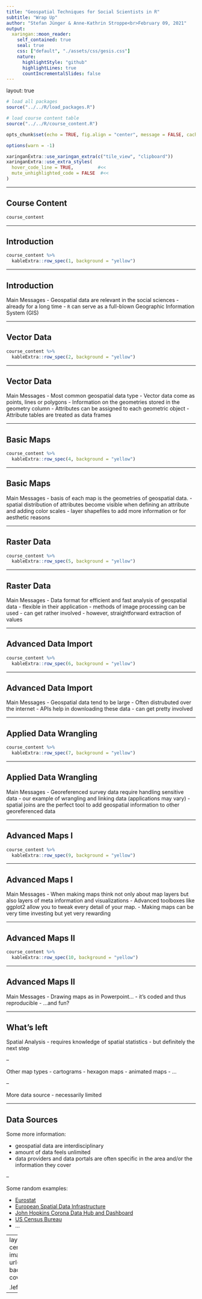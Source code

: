 ```yaml
---
title: "Geospatial Techniques for Social Scientists in R"
subtitle: "Wrap Up"
author: "Stefan Jünger & Anne-Kathrin Stroppe<br>February 09, 2021"
output:
  xaringan::moon_reader:
    self_contained: true
    seal: true
    css: ["default", "./assets/css/gesis.css"]
    nature:
      highlightStyle: "github"
      highlightLines: true
      countIncrementalSlides: false
---
```

layout: true

```r
# load all packages
source("../../R/load_packages.R")

# load course content table
source("../../R/course_content.R")

opts_chunk$set(echo = TRUE, fig.align = "center", message = FALSE, cache = TRUE)

options(warn = -1)

xaringanExtra::use_xaringan_extra(c("tile_view", "clipboard"))
xaringanExtra::use_extra_styles(
  hover_code_line = TRUE,         #<<
  mute_unhighlighted_code = FALSE  #<<
)
```

---

## Course Content

```r
course_content
```

---

## Introduction

```r
course_content %>%
  kableExtra::row_spec(1, background = "yellow")
```

---

## Introduction

Main Messages
- Geospatial data are relevant in the social sciences
  - already for a long time
- `R` can serve as a full-blown Geographic Information System (GIS)

---

## Vector Data

```r
course_content %>%
  kableExtra::row_spec(2, background = "yellow")
```

---

## Vector Data

Main Messages
- Most common geospatial data type
- Vector data come as points, lines or polygons 
- Information on the geometries stored in the geometry column
- Attributes can be assigned to each geometric object
- Attribute tables are treated as data frames

---

## Basic Maps

```r
course_content %>%
  kableExtra::row_spec(4, background = "yellow")
```

---

## Basic Maps

Main Messages
- basis of each map is the geometries of geospatial data.
- spatial distribution of attributes become visible when  defining an attribute and adding color scales
- layer shapefiles to add more information or for aesthetic reasons

---

## Raster Data

```r
course_content %>%
  kableExtra::row_spec(5, background = "yellow")
```

---

## Raster Data

Main Messages
- Data format for efficient and fast analysis of geospatial data
- flexible in their application
- methods of image processing can be used
  - can get rather involved
- however, straightforward extraction of values

---

## Advanced Data Import

```r
course_content %>%
  kableExtra::row_spec(6, background = "yellow")
```

---

## Advanced Data Import

Main Messages
- Geospatial data tend to be large
- Often distrubuted over the internet
- APIs help in downloading these data
- can get pretty involved

---

## Applied Data Wrangling

```r
course_content %>%
  kableExtra::row_spec(7, background = "yellow")
```

---

## Applied Data Wrangling

Main Messages
- Georeferenced survey data require handling sensitive data
- our example of wrangling and linking data (applications may vary)
- spatial joins are the perfect tool to add geospatial information to other georeferenced data

---

## Advanced Maps I

```r
course_content %>%
  kableExtra::row_spec(9, background = "yellow")
```

---

## Advanced Maps I

Main Messages
- When making maps think not only about map layers but also layers of meta information and visualizations
- Advanced toolboxes like ggplot2 allow you to tweak every detail of your map.
- Making maps can be very time investing but yet very rewarding


---

## Advanced Maps II

```r
course_content %>%
  kableExtra::row_spec(10, background = "yellow")
```

---

## Advanced Maps II

Main Messages
- Drawing maps as in Powerpoint...
- it's coded and thus reproducible
- ...and fun?

---

## What's left

Spatial Analysis
- requires knowledge of spatial statistics
- but definitely the next step

--

Other map types
- cartograms
- hexagon maps
- animated maps
- ...

--

More data source
- necessarily limited

  
---

## Data Sources

Some more information:

- geospatial data are interdisciplinary
- amount of data feels unlimited
- data providers and data portals are often specific in the area and/or the information they cover

--

Some random examples: 

- [Eurostat](https://ec.europa.eu/eurostat/web/gisco/geodata)
- [European Spatial Data Infrastructure](https://inspire.ec.europa.eu/about-inspire/563)
- [John Hopkins Corona Data Hub and Dashboard](https://coronavirus.jhu.edu/map.html)
- [US Census Bureau](https://www.census.gov/geographies/mapping-files/time-series/geo/carto-boundary-file.html)
- ...

---
layout: false
class: center
background-image: url(./img/the_end.png)
background-size: cover

.left-column[
```r
knitr::include_graphics("./img/anne.png")
knitr::include_graphics("./img/stefan.png")
```
]
.right-column[
.left[.small[`r icon::fontawesome("envelope")` [`anne-kathrin.stroppe@gesis.org`](mailto:anne-kathrin.stroppe@gesis.org)] </br>
.small[`r icon::fontawesome("twitter")` [`@AStroppe`](https://twitter.com/Astroppe)] </br>
 </br>
.small[`r icon::fontawesome("envelope")`  [`stefan.juenger@gesis.org`](mailto:stefan.juenger@gesis.org)] </br>
.small[`r icon::fontawesome("twitter")` [`@StefanJuenger`](https://twitter.com/StefanJuenger)]] </br>
]

  
  -